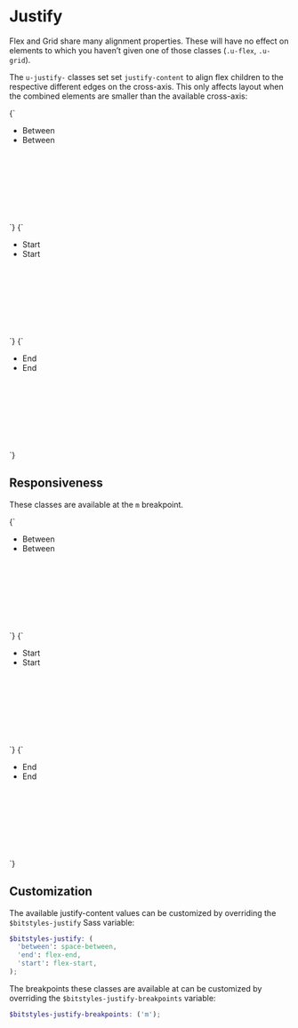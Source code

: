 
<Meta title="Utilities/justify" />

# Justify

Flex and Grid share many alignment properties. These will have no effect on elements to which you haven’t given one of those classes (`.u-flex`, `.u-grid`).

The `u-justify-` classes set  set `justify-content` to align flex children to the respective different edges on the cross-axis. This only affects layout when the combined elements are smaller than the available cross-axis:

<Canvas isColumn>
  <Story name="justify-between">
    {`
      <ul class="a-list-reset u-flex u-justify-between u-fg--white" style="min-height:10rem;">
        <li class="u-margin-m u-padding-m u-bg--gray-20">
          Between
        </li>
        <li class="u-margin-m u-padding-m u-bg--gray-20">
          Between
        </li>
      </ul>
    `}
  </Story>
  <Story name="justify-start">
    {`
      <ul class="a-list-reset u-flex u-justify-start u-fg--white" style="min-height:10rem;">
        <li class="u-margin-m u-padding-m u-bg--gray-20">
          Start
        </li>
        <li class="u-margin-m u-padding-m u-bg--gray-20">
          Start
        </li>
      </ul>
    `}
  </Story>
  <Story name="justify-end">
    {`
      <ul class="a-list-reset u-flex u-justify-end u-fg--white" style="min-height:10rem;">
        <li class="u-margin-m u-padding-m u-bg--gray-20">
          End
        </li>
        <li class="u-margin-m u-padding-m u-bg--gray-20">
          End
        </li>
      </ul>
    `}
  </Story>
</Canvas>

## Responsiveness

These classes are available at the `m` breakpoint.

<Canvas isColumn>
  <Story name="justify-between@m">
    {`
      <ul class="a-list-reset u-flex u-justify-between@m u-fg--white" style="min-height:10rem;">
        <li class="u-margin-m u-padding-m u-bg--gray-20">
          Between
        </li>
        <li class="u-margin-m u-padding-m u-bg--gray-20">
          Between
        </li>
      </ul>
    `}
  </Story>
  <Story name="justify-start@m">
    {`
      <ul class="a-list-reset u-flex u-justify-start@m u-fg--white" style="min-height:10rem;">
        <li class="u-margin-m u-padding-m u-bg--gray-20">
          Start
        </li>
        <li class="u-margin-m u-padding-m u-bg--gray-20">
          Start
        </li>
      </ul>
    `}
  </Story>
  <Story name="justify-end@m">
    {`
      <ul class="a-list-reset u-flex u-justify-end@m u-fg--white" style="min-height:10rem;">
        <li class="u-margin-m u-padding-m u-bg--gray-20">
          End
        </li>
        <li class="u-margin-m u-padding-m u-bg--gray-20">
          End
        </li>
      </ul>
    `}
  </Story>
</Canvas>

## Customization

The available justify-content values can be customized by overriding the `$bitstyles-justify` Sass variable:

```scss
$bitstyles-justify: (
  'between': space-between,
  'end': flex-end,
  'start': flex-start,
);
```

The breakpoints these classes are available at can be customized by overriding the `$bitstyles-justify-breakpoints` variable:

```scss
$bitstyles-justify-breakpoints: ('m');
```
